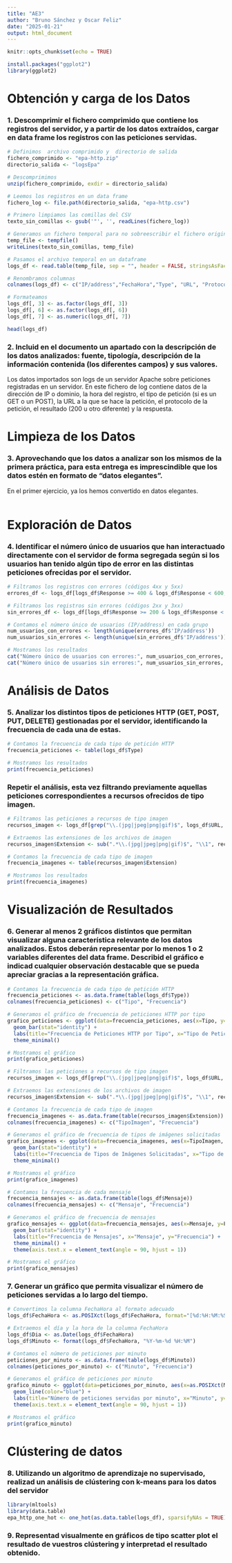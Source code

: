 ```yaml
---
title: "AE3"
author: "Bruno Sánchez y Oscar Feliz"
date: "2025-01-21"
output: html_document
---
```


```r
knitr::opts_chunk$set(echo = TRUE)
```

```r
install.packages("ggplot2")
library(ggplot2)
```

# Obtención y carga de los Datos

### 1. Descomprimir el fichero comprimido que contiene los registros del servidor, y a partir de los datos extraídos, cargar en data frame los registros con las peticiones servidas.

```r
# Definimos  archivo comprimido y  directorio de salida
fichero_comprimido <- "epa-http.zip"
directorio_salida <- "logsEpa"

# Descomprimimos
unzip(fichero_comprimido, exdir = directorio_salida)

# Leemos los registros en un data frame
fichero_log <- file.path(directorio_salida, "epa-http.csv")

# Primero limpiamos las comillas del CSV
texto_sin_comillas <- gsub('"', '', readLines(fichero_log))

# Generamos un fichero temporal para no sobreescribir el fichero original
temp_file <- tempfile()
writeLines(texto_sin_comillas, temp_file)

# Pasamos el archivo temporal en un dataframe
logs_df <- read.table(temp_file, sep = "", header = FALSE, stringsAsFactors = FALSE,fill = TRUE)

# Renombramos columnas
colnames(logs_df) <- c("IP/address","FechaHora","Type", "URL", "Protocol","Mensaje","Response")

# Formateamos
logs_df[, 3] <- as.factor(logs_df[, 3])
logs_df[, 6] <- as.factor(logs_df[, 6])
logs_df[, 7] <- as.numeric(logs_df[, 7])

head(logs_df)
```

### 2. Incluid en el documento un apartado con la descripción de los datos analizados: fuente, tipología, descripción de la información contenida (los diferentes campos) y sus valores.

Los datos importados son logs de un servidor Apache sobre peticiones registradas en un servidor. En este fichero de log contiene datos de la dirección de IP o dominio, la hora del registro, el tipo de petición (si es un GET o un POST), la URL a la que se hace la petición, el protocolo de la petición, el resultado (200 u otro diferente) y la respuesta.

# Limpieza de los Datos

### 3. Aprovechando que los datos a analizar son los mismos de la primera práctica, para esta entrega es imprescindible que los datos estén en formato de “datos elegantes”.

En el primer ejercicio, ya los hemos convertido en datos elegantes.

```r

```

# Exploración de Datos

### 4. Identificar el número único de usuarios que han interactuado directamente con el servidor de forma segregada según si los usuarios han tenido algún tipo de error en las distintas peticiones ofrecidas por el servidor.

```r
# Filtramos los registros con errores (códigos 4xx y 5xx)
errores_df <- logs_df[logs_df$Response >= 400 & logs_df$Response < 600, ]

# Filtramos los registros sin errores (códigos 2xx y 3xx)
sin_errores_df <- logs_df[logs_df$Response >= 200 & logs_df$Response < 400, ]

# Contamos el número único de usuarios (IP/address) en cada grupo
num_usuarios_con_errores <- length(unique(errores_df$'IP/address'))
num_usuarios_sin_errores <- length(unique(sin_errores_df$'IP/address'))

# Mostramos los resultados
cat("Número único de usuarios con errores:", num_usuarios_con_errores, "\n")
cat("Número único de usuarios sin errores:", num_usuarios_sin_errores, "\n")
```

# Análisis de Datos

### 5. Analizar los distintos tipos de peticiones HTTP (GET, POST, PUT, DELETE) gestionadas por el servidor, identificando la frecuencia de cada una de estas. 

```r
# Contamos la frecuencia de cada tipo de petición HTTP
frecuencia_peticiones <- table(logs_df$Type)

# Mostramos los resultados
print(frecuencia_peticiones)
```

### Repetir el análisis, esta vez filtrando previamente aquellas peticiones correspondientes a recursos ofrecidos de tipo imagen.

```r
# Filtramos las peticiones a recursos de tipo imagen
recursos_imagen <- logs_df[grep("\\.(jpg|jpeg|png|gif)$", logs_df$URL, ignore.case = TRUE), ]

# Extraemos las extensiones de los archivos de imagen
recursos_imagen$Extension <- sub(".*\\.(jpg|jpeg|png|gif)$", "\\1", recursos_imagen$URL, ignore.case = TRUE)

# Contamos la frecuencia de cada tipo de imagen
frecuencia_imagenes <- table(recursos_imagen$Extension)

# Mostramos los resultados
print(frecuencia_imagenes)
```

# Visualización de Resultados

### 6. Generar al menos 2 gráficos distintos que permitan visualizar alguna característica relevante de los datos analizados. Estos deberán representar por lo menos 1 o 2 variables diferentes del data frame. Describid el gráfico e indicad cualquier observación destacable que se pueda apreciar gracias a la representación gráfica.

```r
# Contamos la frecuencia de cada tipo de petición HTTP
frecuencia_peticiones <- as.data.frame(table(logs_df$Type))
colnames(frecuencia_peticiones) <- c("Tipo", "Frecuencia")

# Generamos el gráfico de frecuencia de peticiones HTTP por tipo
grafico_peticiones <- ggplot(data=frecuencia_peticiones, aes(x=Tipo, y=Frecuencia, fill=Tipo)) +
  geom_bar(stat="identity") +
  labs(title="Frecuencia de Peticiones HTTP por Tipo", x="Tipo de Petición", y="Frecuencia") +
  theme_minimal()

# Mostramos el gráfico
print(grafico_peticiones)
```

```r
# Filtramos las peticiones a recursos de tipo imagen
recursos_imagen <- logs_df[grep("\\.(jpg|jpeg|png|gif)$", logs_df$URL, ignore.case = TRUE), ]

# Extraemos las extensiones de los archivos de imagen
recursos_imagen$Extension <- sub(".*\\.(jpg|jpeg|png|gif)$", "\\1", recursos_imagen$URL, ignore.case = TRUE)

# Contamos la frecuencia de cada tipo de imagen
frecuencia_imagenes <- as.data.frame(table(recursos_imagen$Extension))
colnames(frecuencia_imagenes) <- c("TipoImagen", "Frecuencia")

# Generamos el gráfico de frecuencia de tipos de imágenes solicitadas
grafico_imagenes <- ggplot(data=frecuencia_imagenes, aes(x=TipoImagen, y=Frecuencia, fill=TipoImagen)) +
  geom_bar(stat="identity") +
  labs(title="Frecuencia de Tipos de Imágenes Solicitadas", x="Tipo de Imagen", y="Frecuencia") +
  theme_minimal()

# Mostramos el gráfico
print(grafico_imagenes)
```

```r
# Contamos la frecuencia de cada mensaje
frecuencia_mensajes <- as.data.frame(table(logs_df$Mensaje))
colnames(frecuencia_mensajes) <- c("Mensaje", "Frecuencia")

# Generamos el gráfico de frecuencia de mensajes
grafico_mensajes <- ggplot(data=frecuencia_mensajes, aes(x=Mensaje, y=Frecuencia, fill=Mensaje)) +
  geom_bar(stat="identity") +
  labs(title="Frecuencia de Mensajes", x="Mensaje", y="Frecuencia") +
  theme_minimal() +
  theme(axis.text.x = element_text(angle = 90, hjust = 1))

# Mostramos el gráfico
print(grafico_mensajes)
```

### 7. Generar un gráfico que permita visualizar el número de peticiones servidas a lo largo del tiempo.

```r
# Convertimos la columna FechaHora al formato adecuado
logs_df$FechaHora <- as.POSIXct(logs_df$FechaHora, format="[%d:%H:%M:%S]")

# Extraemos el día y la hora de la columna FechaHora
logs_df$Dia <- as.Date(logs_df$FechaHora)
logs_df$Minuto <- format(logs_df$FechaHora, "%Y-%m-%d %H:%M")

# Contamos el número de peticiones por minuto
peticiones_por_minuto <- as.data.frame(table(logs_df$Minuto))
colnames(peticiones_por_minuto) <- c("Minuto", "Frecuencia")

# Generamos el gráfico de peticiones por minuto
grafico_minuto <- ggplot(data=peticiones_por_minuto, aes(x=as.POSIXct(Minuto, format="%Y-%m-%d %H:%M"), y=Frecuencia)) +
  geom_line(color="blue") +
  labs(title="Número de peticiones servidas por minuto", x="Minuto", y="Número de peticiones") +
  theme(axis.text.x = element_text(angle = 90, hjust = 1))

# Mostramos el gráfico
print(grafico_minuto)
```

# Clústering de datos

### 8. Utilizando un algoritmo de aprendizaje no supervisado, realizad un análisis de clústering con k-means para los datos del servidor

```r

library(mltools)
library(data.table)
epa_http_one_hot <- one_hot(as.data.table(logs_df), sparsifyNAs = TRUE)

```

### 9. Representad visualmente en gráficos de tipo scatter plot el resultado de vuestros clústering y interpretad el resultado obtenido.

```r

```
